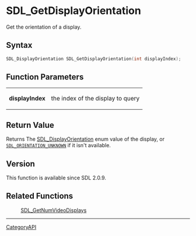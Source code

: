 = SDL_GetDisplayOrientation =

Get the orientation of a display.

== Syntax ==

<syntaxhighlight lang='c'>
SDL_DisplayOrientation SDL_GetDisplayOrientation(int displayIndex);
</syntaxhighlight>

== Function Parameters ==

{|
|'''displayIndex'''
|the index of the display to query
|}

== Return Value ==

Returns The [[SDL_DisplayOrientation]] enum value of the display, or
<code>[[SDL_ORIENTATION_UNKNOWN]]</code> if it isn't available.

== Version ==

This function is available since SDL 2.0.9.

== Related Functions ==

:[[SDL_GetNumVideoDisplays]]

----
[[CategoryAPI]]


